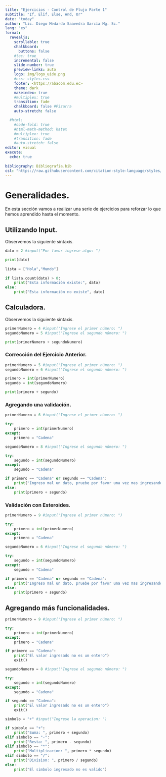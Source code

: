 ```yaml
---
title: "Ejercicios - Control de Flujo Parte 1"
subtitle: "If, Elif, Else, And, Or"
date: "today"
author: "Lic. Diego Medardo Saavedra García Mg. Sc."
lang: "es"
format:
  revealjs:
    scrollable: true
    chalkboard: 
      buttons: false
    #toc: true
    incremental: false
    slide-number: true
    preview-links: auto
    logo: img/logo_uide.png
    #css: styles.css
    footer: <https://abacom.edu.ec>
    theme: dark
    makeindex: true
    #multiplex: true
    transition: fade
    chalkboard: false #Pizarra
    auto-stretch: false

  #html: 
    #code-fold: true
    #html-math-method: katex
    #multiplex: true
    #transition: fade
    #auto-stretch: false
editor: visual
execute: 
  echo: true
    
bibliography: Bibliografia.bib
csl: "https://raw.githubusercontent.com/citation-style-language/styles/master/apa.csl"
---
```


# Generalidades.

En esta sección vamos a realizar una serie de ejercicios para reforzar lo que hemos aprendido hasta el momento.

## Utilizando Input.

Observemos la siguiente sintaxis.

```python
dato = 2 #input("Por favor ingrese algo: ")

print(dato)
    
lista = ["Hola","Mundo"]
    
if lista.count(dato) > 0:
    print("Esta información existe:", dato)
else:
    print("Esta información no existe", dato)

```

## Calculadora.

Observemos la siguiente sintaxis.

```python
primerNumero = 4 #input("Ingrese el primer número: ")
segundoNumero = 5 #input("Ingrese el segundo número: ")

print(primerNumero + segundoNumero)
```

### Corrección del Ejercicio Anterior.

```python
primerNumero = 5 #input("Ingrese el primer número: ")
segundoNumero = 6 #input("Ingrese el segundo número: ")

primero = int(primerNumero)
segundo = int(segundoNumero)

print(primero + segundo)
```

### Agregando una validación.

```python
primerNumero = 6 #input("Ingrese el primer número: ")

try:
    primero = int(primerNumero)
except:
    primero = "Cadena"

segundoNumero = 8 #input("Ingrese el segundo número: ")

try:
    segundo = int(segundoNumero)
except:
    segundo = "Cadena"

if primero == "Cadena" or segundo == "Cadena":
    print("Ingreso mal un dato, pruebe por favor una vez mas ingresando numeros")
else:
    print(primero + segundo)
```

### Validación con Esteroides.

```python
primerNumero = 9 #input("Ingrese el primer número: ")

try:
    primero = int(primerNumero)
except:
    primero = "Cadena"

segundoNumero = 6 #input("Ingrese el segundo número: ")

try:
    segundo = int(segundoNumero)
except:
    segundo = "Cadena"

if primero == "Cadena" or segundo == "Cadena":
    print("Ingreso mal un dato, pruebe por favor una vez mas ingresando numeros")
else:
    print(primero + segundo)
```

## Agregando más funcionalidades.

```python
primerNumero = 9 #input("Ingrese el primer número: ")

try:
    primero = int(primerNumero)
except:
    primero = "Cadena"

if primero == "Cadena":
    print("El valor ingresado no es un entero")
    exit()

segundoNumero = 8 #input("Ingrese el segundo número: ")

try:
    segundo = int(segundoNumero)
except:
    segundo = "Cadena"

if segundo == "Cadena":
    print("El valor ingresado no es un entero")
    exit()

simbolo = "+" #input("Ingrese la operacion: ")

if simbolo == "+":
    print("Suma: ", primero + segundo)
elif simbolo == "-":
    print("Resta: ", primero - segundo)
elif simbolo == "*":
    print("Multiplicacion: ", primero * segundo)
elif simbolo == "/":
    print("Division: ", primero / segundo)
else:
    print("El simbolo ingresado no es valido")

```
